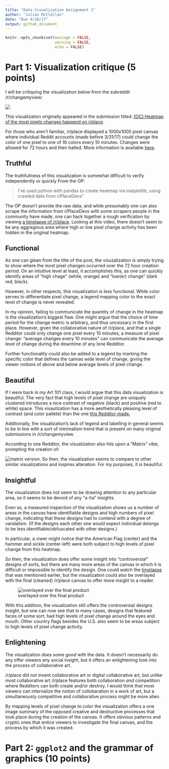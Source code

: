 ```yaml
---
title: "Data Visualization Assignment 1"
author: "Julian McClellan"
date: "Due 4/10/17"
output: github_document
---
```


```r
knitr::opts_chunk$set(message = FALSE,
                      warning = FALSE,
                      echo = FALSE)
```

# Part 1: Visualization critique (5 points)

I will be critiquing the visualization below from the subreddit /r/changemyview:

![](https://i.redd.it/20mghgkfwppy.png)

This visualization originally appeared in the submission titled: [[OC] Heatmap of the most pixels changes happend on r/place](https://www.reddit.com/r/dataisbeautiful/comments/63kuy6/oc_heatmap_of_the_most_pixels_changes_happend_on/?utm_content=title&utm_medium=hot&utm_source=reddit&utm_name=dataisbeautiful).

For those who aren't familiar, /r/place displayed a 1000x1000 pixel canvas where
individual Reddit accounts (made before 3/31/17) could change the color of one 
pixel to one of 16 colors every 10 minutes. Changes were allowed for 72 hours and
then halted. More information is available
[here](http://knowyourmeme.com/memes/events/rplace).

## Truthful

The truthfullness of this visualization is somewhat difficult to verify 
independently or quickly From the OP:  

> I've used python with pandas to create heatmap via matplotlib, using crawled 
data from r/PlaceDevs"

The OP doesn't provide the raw data, and while presumably one can also scrape the
information from r/PlaceDevs with some scrapers people in the community have made, 
one can hack together a rough verification by viewing 
[a timelapse of /r/place](https://youtu.be/jWzjyL4yAe4). Looking at this video,
there doesn't seem to be any aggregious area where high or low pixel change 
activity has been hidden in the original heatmap.

## Functional

As one can glean from the title of the post, the visuzalization is simply trying
to show where the most pixel changes occurred over the 72 hour creation period. 
On an intuitive level at least, it accomplishes this, as one can quickly identify
areas of "high chage" (white, orange) and "low(er) change" (dark red, black). 

However, in other respects, this visualization is less functional. While color 
serves to differentiate pixel change, a legend mapping color to the exact level
of change is never revealed.

In my opinion, failing to communicate the quantity of change in the heatmap is 
the visualization's biggest flaw. One might argue that the choice of time period
for the change metric is arbitrary, and thus uncessary in the first place. However,
given the collaborative nature of /r/place, and that a single Redditor could 
only change one pixel every 10 minutes, a measure of pixel change: "average 
changes every 10 minutes" can communicate the average level of change during the
downtime of any lone Redditor.

Further functionality could also be added to a legend by marking the specific 
color that defines the canvas wide level of change, giving the viewer notions of
above and below average levels of pixel change.

## Beautiful 

If I were back in my Art 101 class, I would argue that this data visualization is
beautiful. The very fact that high levels of pixel change are uniquely clustered
introduces a nice contrast of negative (black) and positive (red to white) space. 
This visaulization has a more aesthetically pleasing level of contrast (and color 
pallete) than the one [this Redditor made.](https://i.imgur.com/4awiJnV.png)

Additionally, the visualization's lack of legend and labelling in general seems
to be in line with a sort of minimalism trend that is present on many original 
submissions in /r/changemyview.

According to one Redditor, the visualization also hits upon a "Matrix" vibe, 
prompting the creation of:

![matrix version.](https://i.imgur.com/iSB348l.jpg)
So then, the visualization seems to compare to other similar visualizations and
inspires alteration. For my purposes, it is beautiful.

## Insightful

The visualization does not seem to be drawing attention to any particular area, 
so it seems to be devoid of any "a-ha" insights.  

Even so, a measured inspection of the visualization shows us a number of areas 
in the canvas have identifiable designs and high numbers of pixel change, 
indicating that these designs had to contend with a degree of vandalism. (If 
the designs each other one would expect individual deisngs to be less 
identifiable/obfuscated with other designs.)

In particular, a viwer might notice that the American Flag (center) and the hammer
and sickle (center-left) were both subject to high levels of pixel change from 
this heatmap.

So then, the visualization does offer some insight into "controversial" designs
of sorts, but there are many more areas of the canvas in which it is difficult or
impossible to identify the design. One could watch the 
[timelapse](https://youtu.be/jWzjyL4yAe4) that was mentioned earlier, but the 
visualization could also be overlayed with the final (cleaned) /r/place canvas
to offer more insight to a reader.

![overlayed over the final product](http://i.imgur.com/xx9SaHK.png)

With this addition, the visualization still offers the controversial designs insight, 
but one can now see that in many cases, designs that featured faces of some 
sort, had high levels of pixel change around the eyes and mouth. Other country flags
besides the U.S. also seem to be areas subject to high levels of pixel change 
activity.

## Enlightening

The visualization does some *good* with the data. It doesn't necessarily do any
offer viewers any social insight, but it offers an enlightening look into the 
process of collaborative art.  

/r/place did not invent collaborative art or digital collaborative art, but 
unlike most collaborative art /r/place features both collaboration *and* 
competition where Redditors can both create and/or destroy. I would think that 
most viewers can internalize the notion of collobaration in a work of art, but 
a simultaneously competitive and collaborative process might be more alien. 

By mapping levels of pixel change to color the visualization offers a one image 
summary of the opposed creative and destructive processes that took place during
the creation of the canvas. It offers obvious patterns and cryptic ones that 
entice viewers to investigate the final canvas, and the process by which it was
created.

# Part 2: `ggplot2` and the grammar of graphics (10 points)